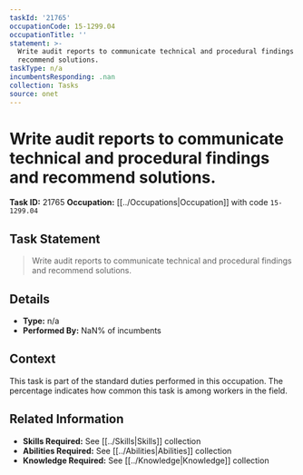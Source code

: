```yaml
---
taskId: '21765'
occupationCode: 15-1299.04
occupationTitle: ''
statement: >-
  Write audit reports to communicate technical and procedural findings and
  recommend solutions.
taskType: n/a
incumbentsResponding: .nan
collection: Tasks
source: onet
---
```

# Write audit reports to communicate technical and procedural findings and recommend solutions.

**Task ID:** 21765
**Occupation:** [[../Occupations|Occupation]] with code `15-1299.04`

## Task Statement

> Write audit reports to communicate technical and procedural findings and recommend solutions.

## Details

- **Type:** n/a
- **Performed By:** NaN% of incumbents

## Context

This task is part of the standard duties performed in this occupation. The percentage indicates how common this task is among workers in the field.

## Related Information

- **Skills Required:** See [[../Skills|Skills]] collection
- **Abilities Required:** See [[../Abilities|Abilities]] collection
- **Knowledge Required:** See [[../Knowledge|Knowledge]] collection
